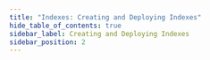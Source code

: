 ```yaml
---
title: "Indexes: Creating and Deploying Indexes"
hide_table_of_contents: true
sidebar_label: Creating and Deploying Indexes
sidebar_position: 2
---
```





<LanguageSwitcher supportedLanguages={supportedLanguages} />

<LanguageContent language="csharp">
   <CreatingAndDeployingCsharp />
</LanguageContent>

<LanguageContent language="java">
   <CreatingAndDeployingJava />
</LanguageContent>

<LanguageContent language="nodejs">
   <CreatingAndDeployingNodejs />
</LanguageContent>


<!---
### Indexes
- [What are Indexes](../indexes/what-are-indexes)
- [Indexing Basics](../indexes/indexing-basics)

### Querying
- [Basics](../indexes/querying/basics)

### Studio
- [Indexes: Overview](../studio/database/indexes/indexes-overview#indexes-overview)
- [Studio Index List View](../studio/database/indexes/indexes-list-view)


-->